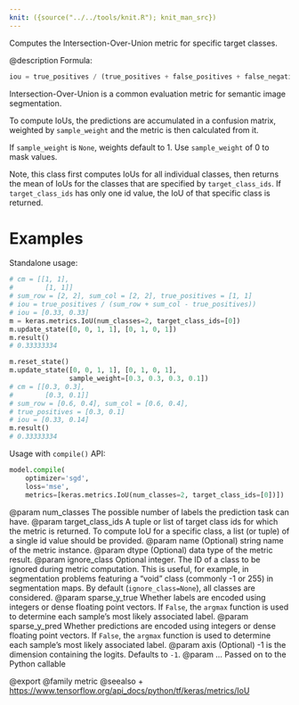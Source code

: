```yaml
---
knit: ({source("../../tools/knit.R"); knit_man_src})
---
```

Computes the Intersection-Over-Union metric for specific target classes.

@description
Formula:

```python
iou = true_positives / (true_positives + false_positives + false_negatives)
```
Intersection-Over-Union is a common evaluation metric for semantic image
segmentation.

To compute IoUs, the predictions are accumulated in a confusion matrix,
weighted by `sample_weight` and the metric is then calculated from it.

If `sample_weight` is `None`, weights default to 1.
Use `sample_weight` of 0 to mask values.

Note, this class first computes IoUs for all individual classes, then
returns the mean of IoUs for the classes that are specified by
`target_class_ids`. If `target_class_ids` has only one id value, the IoU of
that specific class is returned.

# Examples
Standalone usage:

```python
# cm = [[1, 1],
#        [1, 1]]
# sum_row = [2, 2], sum_col = [2, 2], true_positives = [1, 1]
# iou = true_positives / (sum_row + sum_col - true_positives))
# iou = [0.33, 0.33]
m = keras.metrics.IoU(num_classes=2, target_class_ids=[0])
m.update_state([0, 0, 1, 1], [0, 1, 0, 1])
m.result()
# 0.33333334
```

```python
m.reset_state()
m.update_state([0, 0, 1, 1], [0, 1, 0, 1],
               sample_weight=[0.3, 0.3, 0.3, 0.1])
# cm = [[0.3, 0.3],
#        [0.3, 0.1]]
# sum_row = [0.6, 0.4], sum_col = [0.6, 0.4],
# true_positives = [0.3, 0.1]
# iou = [0.33, 0.14]
m.result()
# 0.33333334
```

Usage with `compile()` API:

```python
model.compile(
    optimizer='sgd',
    loss='mse',
    metrics=[keras.metrics.IoU(num_classes=2, target_class_ids=[0])])
```

@param num_classes The possible number of labels the prediction task can have.
@param target_class_ids A tuple or list of target class ids for which the
    metric is returned. To compute IoU for a specific class, a list
    (or tuple) of a single id value should be provided.
@param name (Optional) string name of the metric instance.
@param dtype (Optional) data type of the metric result.
@param ignore_class Optional integer. The ID of a class to be ignored during
    metric computation. This is useful, for example, in segmentation
    problems featuring a "void" class (commonly -1 or 255) in
    segmentation maps. By default (`ignore_class=None`), all classes are
      considered.
@param sparse_y_true Whether labels are encoded using integers or
    dense floating point vectors. If `False`, the `argmax` function
    is used to determine each sample's most likely associated label.
@param sparse_y_pred Whether predictions are encoded using integers or
    dense floating point vectors. If `False`, the `argmax` function
    is used to determine each sample's most likely associated label.
@param axis (Optional) -1 is the dimension containing the logits.
    Defaults to `-1`.
@param ... Passed on to the Python callable

@export
@family metric
@seealso
+ <https://www.tensorflow.org/api_docs/python/tf/keras/metrics/IoU>
